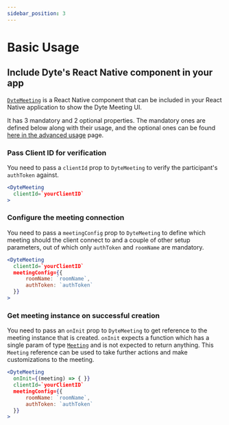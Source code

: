 ```yaml
---
sidebar_position: 3
---
```


# Basic Usage

## Include Dyte's React Native component in your app

[`DyteMeeting`](./reference/dyte-meeting) is a React Native component that can
be included in your React Native application to show the Dyte Meeting UI.

It has 3 mandatory and 2 optional properties. The mandatory ones are defined
below along with their usage, and the optional ones can be found
[here in the advanced usage](./advanced-usage#turn-on-the-setup--preview-screen)
page.

### Pass Client ID for verification

You need to pass a `clientId` prop to `DyteMeeting` to verify the participant's
`authToken` against.

```jsx {2}
<DyteMeeting
  clientId=`yourClientID`
>
```

### Configure the meeting connection

You need to pass a `meetingConfig` prop to `DyteMeeting` to define which meeting
should the client connect to and a couple of other setup parameters, out of
which only `authToken` and `roomName` are mandatory.

```jsx {3-6}
<DyteMeeting
  clientId=`yourClientID`
  meetingConfig={{
      roomName: `roomName`,
      authToken: `authToken`
  }}
>
```

### Get meeting instance on successful creation

You need to pass an `onInit` prop to `DyteMeeting` to get reference to the
meeting instance that is created. `onInit` expects a function which has a single
param of type [`Meeting`](./reference/meeting) and is not expected to return
anything. This `Meeting` reference can be used to take further actions and make
customizations to the meeting.

```jsx {2}
<DyteMeeting
  onInit={(meeting) => { }}
  clientId=`yourClientID`
  meetingConfig={{
      roomName: `roomName`,
      authToken: `authToken`
  }}
>
```
